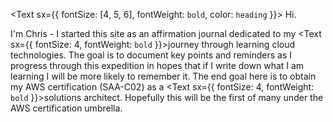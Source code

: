 <Text sx={{ fontSize: [4, 5, 6], fontWeight: `bold`, color: `heading` }}>
  Hi.
</Text>

I'm Chris - I started this site as an affirmation journal dedicated to my <Text sx={{ fontSize: 4, fontWeight: `bold` }}>journey</Text> through learning cloud technologies. The goal is to document key points and reminders as I progress through this expedition in hopes that if I write down what I am learning I will be more likely to remember it. The end goal here is to obtain my AWS certification (SAA-C02) as a <Text sx={{ fontSize: 4, fontWeight: `bold` }}>solutions architect</Text>. Hopefully this will be the first of many under the AWS certification umbrella.